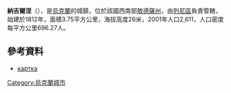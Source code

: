 {{coord|45|25|50|N|28|26|55|E|scale:30000|display=title}}

'''納吉爾涅'''（{{lang-uk|Нагірне}}），是[[烏克蘭|烏克蘭]]的城鎮，位於該國西南部[[敖德薩州|敖德薩州]]，由[[列尼區|列尼區]]負責管轄，始建於1812年，面積3.75平方公里，海拔高度26米，2001年人口2,611，人口密度每平方公里696.27人。

==參考資料==
* [http://gska2.rada.gov.ua/pls/z7502/A005?rdat1=01.04.2009&rf7571=22998 картка]{{dead link|date=2018年4月 |bot=InternetArchiveBot |fix-attempted=yes }}

{{Ukraine-geo-stub}}
[[Category:烏克蘭城市|Category:烏克蘭城市]]